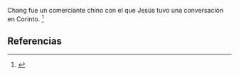 Chang fue un comerciante chino con el que Jesús tuvo una conversación en Corinto. <ref>{{lib|LU|133|4|9}}</ref> 

== Referencias ==
<references />
